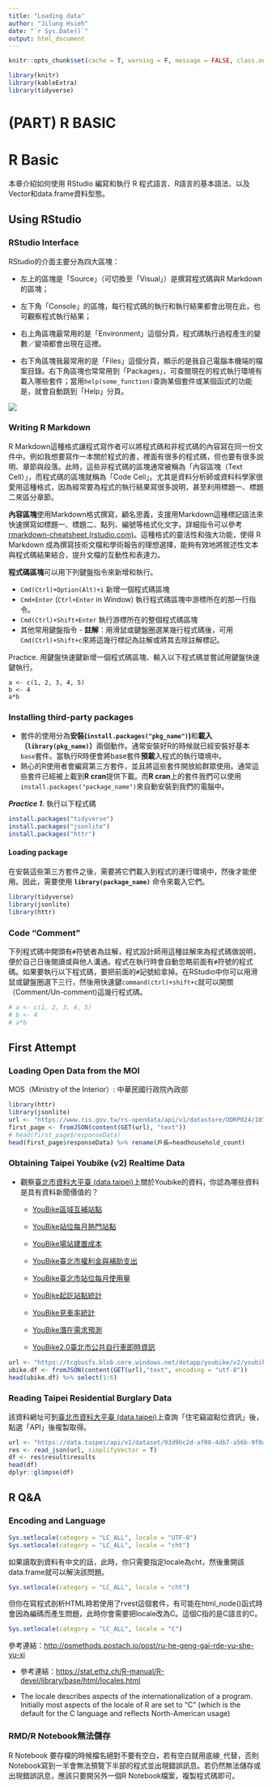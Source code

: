 ```yaml
---
title: "Loading data"
author: "Jilung Hsieh"
date: "`r Sys.Date()`"
output: html_document
---
```


```r
knitr::opts_chunk$set(cache = T, warning = F, message = FALSE, class.output = "output")

library(knitr)
library(kableExtra)
library(tidyverse)
```

# (PART) R BASIC {.unnumbered}

# R Basic {#basic}

本章介紹如何使用 RStudio 編寫和執行 R 程式語言、R語言的基本語法、以及Vector和data.frame資料型態。

## Using RStudio

### RStudio Interface

RStudio的介面主要分為四大區塊：

-   左上的區塊是「Source」（可切換至「Visual」）是撰寫程式碼與R Markdown的區塊；

-   左下角「Console」的區塊，每行程式碼的執行和執行結果都會出現在此，也可觀察程式執行結果；

-   右上角區塊最常用的是「Environment」這個分頁，程式碼執行過程產生的變數／變項都會出現在這裡。

-   右下角區塊我最常用的是「Files」這個分頁，顯示的是我自己電腦本機端的檔案目錄。右下角區塊也常常用到「Packages」，可查閱現在的程式執行環境有載入哪些套件；當用`help(some_function)`查詢某個套件或某個函式的功能是，就會自動跳到「Help」分頁。

![](images/clipboard-279842574.png)

### Writing R Markdown

R Markdown這種格式讓程式寫作者可以將程式碼和非程式碼的內容寫在同一份文件中。例如我想要寫作一本關於程式的書，裡面有很多的程式碼，但也要有很多說明、章節與段落。此時，這些非程式碼的區塊通常被稱為「內容區塊（Text Cell）」，而程式碼的區塊就稱為「Code Cell」。尤其是資料分析師或資料科學家很愛用這種格式，因為經常要為程式的執行結果寫很多說明，甚至利用標題一、標題二來區分章節。

**內容區塊**使用Markdown格式撰寫，顧名思義，支援用Markdown這種標記語法來快速撰寫如標題一、標題二、點列、編號等格式化文字。詳細指令可以參考[rmarkdown-cheatsheet (rstudio.com)](https://www.rstudio.com/wp-content/uploads/2015/02/rmarkdown-cheatsheet.pdf)。這種格式的靈活性和強大功能，使得 R Markdown 成為撰寫技術文檔和學術報告的理想選擇，能夠有效地將敘述性文本與程式碼結果結合，提升文檔的互動性和表達力。

**程式碼區塊**可以用下列鍵盤指令來新增和執行。

-   `Cmd(Ctrl)+Option(Alt)+i` 新增一個程式碼區塊
-   `Cmd+Enter` (`Ctrl+Enter` in Window) 執行程式碼區塊中游標所在的那一行指令。
-   `Cmd(Ctrl)+Shift+Enter` 執行游標所在的整個程式碼區塊
-   其他常用鍵盤指令 - **註解**：用滑鼠或鍵盤圈選某幾行程式碼後，可用`Cmd(Ctrl)+Shift+c`來將這幾行標記為註解或將其去除註解標記。

::: practice
Practice. 用鍵盤快速鍵新增一個程式碼區塊、輸入以下程式碼並嘗試用鍵盤快速鍵執行。

`a <- c(1, 2, 3, 4, 5)`\
`b <- 4`\
`a*b`
:::

### Installing third-party packages

-   套件的使用分為**安裝(`install.packages("pkg_name")`)**和**載入（`library(pkg_name)`）**兩個動作。通常安裝好R的時候就已經安裝好基本`base`套件。當執行R時便會將base套件**預載**入程式的執行環境中。
-   熱心的R使用者會編寫第三方套件，並且將這些套件開放給群眾使用。通常這些套件已經被上載到**R cran**提供下載。而**R cran**上的套件我們可以使用`install.packages("package_name")`來自動安裝到我們的電腦中。

***Practice 1.*** 執行以下程式碼

```r
install.packages("tidyverse")
install.packages("jsonlite")
install.packages("httr")
```

#### **Loading package**

在安裝這些第三方套件之後，需要將它們載入到程式的運行環境中，然後才能使用。因此，需要使用 **`library(package_name)`** 命令來載入它們。

```r
library(tidyverse)
library(jsonlite)
library(httr)
```

### Code "Comment"

下列程式碼中開頭有`#`符號者為註解，程式設計師用這種註解來為程式碼做說明，便於自己日後閱讀或與他人溝通。程式在執行時會自動忽略前面有`#`符號的程式碼。如果要執行以下程式碼，要把前面的`#`記號給拿掉。在RStudio中你可以用滑鼠或鍵盤圈選下三行，然後用快速鍵`command(ctrl)+shift+c`就可以開關（Comment/Un-comment)這幾行程式碼。

```r
# a <- c(1, 2, 3, 4, 5)
# b <- 4
# a*b
```

## First Attempt

### Loading Open Data from the MOI

MOS（Ministry of the Interior）: 中華民國行政院內政部

```r
library(httr)
library(jsonlite)
url <- "https://www.ris.gov.tw/rs-opendata/api/v1/datastore/ODRP024/107?page=1"
first_page <- fromJSON(content(GET(url), "text"))
# head(first_page$responseData)
head(first_page$responseData) %>% rename(戶長=headhousehold_count)
```

### Obtaining Taipei Youbike (v2) Realtime Data

-   觀察[臺北市資料大平臺 (data.taipei)](https://data.taipei/dataset?qs=youbike)上關於Youbike的資料，你認為哪些資料是具有資料新聞價值的？

    -   [YouBike區域互補站點](https://data.taipei/dataset/detail?id=fe8a0ddd-6f70-4e63-92a1-a3463c790a1b)

    -   [YouBike站位每月熱門站點](https://data.taipei/dataset/detail?id=9e97cd13-c21a-44a1-80e8-069bf1c7517c)

    -   [YouBike場站建置成本](https://data.taipei/dataset/detail?id=e521c4cb-8f72-4cd4-a53d-9bbe6fff2137)

    -   [YouBike臺北市權利金與補助支出](https://data.taipei/dataset/detail?id=25da6e50-a955-4281-93be-921b4ff75e28)

    -   [YouBike臺北市站位每月使用量](https://data.taipei/dataset/detail?id=d8cefb03-aba2-41ca-9996-d8774313cdc6)

    -   [YouBike起訖站點統計](https://data.taipei/dataset/detail?id=c7dbdb7c-6bbd-495a-bd23-49b22defd83e)

    -   [YouBike見車率統計](https://data.taipei/dataset/detail?id=ba0dafae-043c-4730-b97e-2defd7af766c)

    -   [YouBike潛在需求預測](https://data.taipei/dataset/detail?id=1aae7069-cb8d-4e6e-a0e3-83dd296d29b8)

    -   [YouBike2.0臺北市公共自行車即時資訊](https://data.taipei/dataset/detail?id=c6bc8aed-557d-41d5-bfb1-8da24f78f2fb)

```r
url <- "https://tcgbusfs.blob.core.windows.net/dotapp/youbike/v2/youbike_immediate.json"
ubike.df <- fromJSON(content(GET(url),"text", encoding = "utf-8"))
head(ubike.df) %>% select(1:6)
```

### Reading Taipei Residential Burglary Data

該資料網址可到[臺北市資料大平臺 (data.taipei)](https://data.taipei/)上查詢「住宅竊盜點位資訊」後，點選「API」後複製取得。

```r
url <- "https://data.taipei/api/v1/dataset/93d9bc2d-af08-4db7-a56b-9f0a49226fa3?scope=resourceAquire"
res <- read_json(url, simplifyVector = T)
df <- res$result$results
head(df)
dplyr::glimpse(df)
```

## R Q&A

### Encoding and Language

```r
Sys.setlocale(category = "LC_ALL", locale = "UTF-8")
Sys.setlocale(category = "LC_ALL", locale = "cht")
```

如果讀取到資料有中文的話，此時，你只需要指定locale為cht，然後重開該data.frame就可以解決該問題。

```r
Sys.setlocale(category = "LC_ALL", locale = "cht")
```

但你在寫程式剖析HTML時若使用了rvest這個套件，有可能在html_node()函式時會因為編碼而產生問題，此時你會需要把locale改為C。這個C指的是C語言的C。

```r
Sys.setlocale(category = "LC_ALL", locale = "C")
```

參考連結：<http://psmethods.postach.io/post/ru-he-geng-gai-rde-yu-she-yu-xi>

-   參考連結：<https://stat.ethz.ch/R-manual/R-devel/library/base/html/locales.html>

-   The locale describes aspects of the internationalization of a program. Initially most aspects of the locale of R are set to "C" (which is the default for the C language and reflects North-American usage)

### RMD/R Notebook無法儲存

R Notebook 要存檔的時候檔名絕對不要有空白，若有空白就用底線`_`代替，否則Notebook寫到一半會無法預覽下半部的程式並出現錯誤訊息。若仍然無法儲存或出現錯誤訊息，應該只要開另外一個R Notebook檔案，複製程式碼即可。
